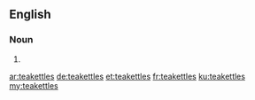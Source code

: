 ==English==

===Noun===
{{head|en|plural}}

# {{plural of|teakettle|lang=en|nocat=1}}

[[ar:teakettles]]
[[de:teakettles]]
[[et:teakettles]]
[[fr:teakettles]]
[[ku:teakettles]]
[[my:teakettles]]